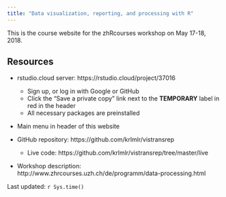 ```yaml
---
title: "Data visualization, reporting, and processing with R"
---
```


This is the course website for the zhRcourses workshop on May 17-18, 2018.

## Resources

- rstudio.cloud server: https://rstudio.cloud/project/37016
    - Sign up, or log in with Google or GitHub
    - Click the "Save a private copy" link next to the **TEMPORARY** label in red in the header
    - All necessary packages are preinstalled

- Main menu in header of this website

- GitHub repository: https://github.com/krlmlr/vistransrep
    - Live code: https://github.com/krlmlr/vistransrep/tree/master/live

- Workshop description: http://www.zhrcourses.uzh.ch/de/programm/data-processing.html

Last updated: `r Sys.time()`
